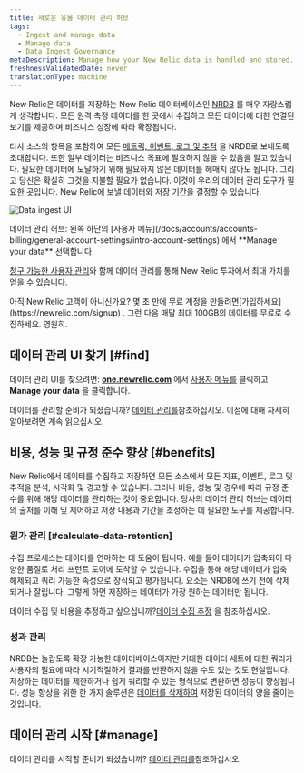 ```yaml
---
title: 새로운 유물 데이터 관리 허브
tags:
  - Ingest and manage data
  - Manage data
  - Data Ingest Governance
metaDescription: Manage how your New Relic data is handled and stored.
freshnessValidatedDate: never
translationType: machine
---
```


New Relic은 데이터를 저장하는 New Relic 데이터베이스인 [NRDB](/docs/telemetry-data-platform/ingest-manage-data/get-started/nrdb-horsepower-under-hood) 를 매우 자랑스럽게 생각합니다. 모든 원격 측정 데이터를 한 곳에서 수집하고 모든 데이터에 대한 연결된 보기를 제공하며 비즈니스 성장에 따라 확장됩니다.

타사 소스의 항목을 포함하여 모든 [메트릭, 이벤트, 로그 및 추적](/docs/data-apis/understand-data/new-relic-data-types) 을 NRDB로 보내도록 초대합니다. 또한 일부 데이터는 비즈니스 목표에 필요하지 않을 수 있음을 알고 있습니다. 필요한 데이터에 도달하기 위해 필요하지 않은 데이터를 헤매지 않아도 됩니다. 그리고 당신은 확실히 그것을 지불할 필요가 없습니다. 이것이 우리의 데이터 관리 도구가 필요한 곳입니다. New Relic에 보낼 데이터와 저장 기간을 결정할 수 있습니다.

<img
  title="Data ingest UI"
  alt="Data ingest UI"
  src="/images/accounts_screenshot-full_data-ingest-UI.webp"
/>

<figcaption>
  데이터 관리 허브: 왼쪽 하단의 [사용자 메뉴](/docs/accounts/accounts-billing/general-account-settings/intro-account-settings) 에서 <DNT>**Manage your data**</DNT> 선택합니다.
</figcaption>

[청구 가능한 사용자 관리](/docs/accounts/accounts-billing/new-relic-one-user-management/introduction-managing-users)와 함께 데이터 관리를 통해 New Relic 투자에서 최대 가치를 얻을 수 있습니다.

<Callout variant="important">
  아직 New Relic 고객이 아니신가요? 몇 초 만에 무료 계정을 만들려면[가입하세요](https://newrelic.com/signup) . 그런 다음 매달 최대 100GB의 데이터를 무료로 수집하세요. 영원히.
</Callout>

## 데이터 관리 UI 찾기 [#find]

데이터 관리 UI를 찾으려면: <DNT>**[one.newrelic.com](https://one.newrelic.com/all-capabilities)**</DNT> 에서 [사용자 메뉴를](/docs/accounts/accounts-billing/general-account-settings/intro-account-settings) 클릭하고 <DNT>**Manage your data**</DNT> 을 클릭합니다.

데이터를 관리할 준비가 되셨습니까? [데이터 관리를](/docs/data-apis/manage-data/manage-data-coming-new-relic)참조하십시오. 이점에 대해 자세히 알아보려면 계속 읽으십시오.

## 비용, 성능 및 규정 준수 향상 [#benefits]

New Relic에서 데이터를 수집하고 저장하면 모든 소스에서 모든 지표, 이벤트, 로그 및 추적을 분석, 시각화 및 경고할 수 있습니다. 그러나 비용, 성능 및 경우에 따라 규정 준수를 위해 해당 데이터를 관리하는 것이 중요합니다. 당사의 데이터 관리 허브는 데이터의 출처를 이해 및 제어하고 저장 내용과 기간을 조정하는 데 필요한 도구를 제공합니다.

### 원가 관리 [#calculate-data-retention]

수집 프로세스는 데이터를 연마하는 데 도움이 됩니다. 예를 들어 데이터가 압축되어 다양한 품질로 처리 프런트 도어에 도착할 수 있습니다. 수집을 통해 해당 데이터가 압축 해제되고 쿼리 가능한 속성으로 장식되고 평가됩니다. 요소는 NRDB에 쓰기 전에 삭제되거나 잘립니다. 그렇게 하면 저장하는 데이터가 가장 원하는 데이터만 됩니다.

데이터 수집 및 비용을 추정하고 싶으십니까?[데이터 수집 추정](https://newrelic.com/blog/nerdlog/estimate-data-cost) 을 참조하십시오.

### 성과 관리

NRDB는 놀랍도록 확장 가능한 데이터베이스이지만 거대한 데이터 세트에 대한 쿼리가 사용자의 필요에 따라 시기적절하게 결과를 반환하지 않을 수도 있는 것도 현실입니다. 저장하는 데이터를 제한하거나 쉽게 쿼리할 수 있는 형식으로 변환하면 성능이 향상됩니다. 성능 향상을 위한 한 가지 솔루션은 [데이터를 삭제하여](/docs/accounts/accounts/data-management/drop-data-using-nerdgraph) 저장된 데이터의 양을 줄이는 것입니다.

## 데이터 관리 시작 [#manage]

데이터 관리를 시작할 준비가 되셨습니까? [데이터 관리를](/docs/data-apis/manage-data/manage-data-coming-new-relic)참조하십시오.
